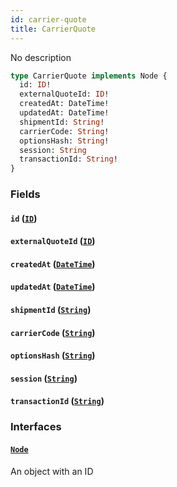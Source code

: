 ```yaml
---
id: carrier-quote
title: CarrierQuote
---
```


No description

```graphql
type CarrierQuote implements Node {
  id: ID!
  externalQuoteId: ID!
  createdAt: DateTime!
  updatedAt: DateTime!
  shipmentId: String!
  carrierCode: String!
  optionsHash: String!
  session: String
  transactionId: String!
}
```

### Fields

#### `id` ([`ID`](../rate-manager-service/scalars/id))

#### `externalQuoteId` ([`ID`](../rate-manager-service/scalars/id))

#### `createdAt` ([`DateTime`](../rate-manager-service/scalars/date-time))

#### `updatedAt` ([`DateTime`](../rate-manager-service/scalars/date-time))

#### `shipmentId` ([`String`](../rate-manager-service/scalars/string))

#### `carrierCode` ([`String`](../rate-manager-service/scalars/string))

#### `optionsHash` ([`String`](../rate-manager-service/scalars/string))

#### `session` ([`String`](../rate-manager-service/scalars/string))

#### `transactionId` ([`String`](../rate-manager-service/scalars/string))

### Interfaces

#### [`Node`](../rate-manager-service/interfaces/node)

An object with an ID
